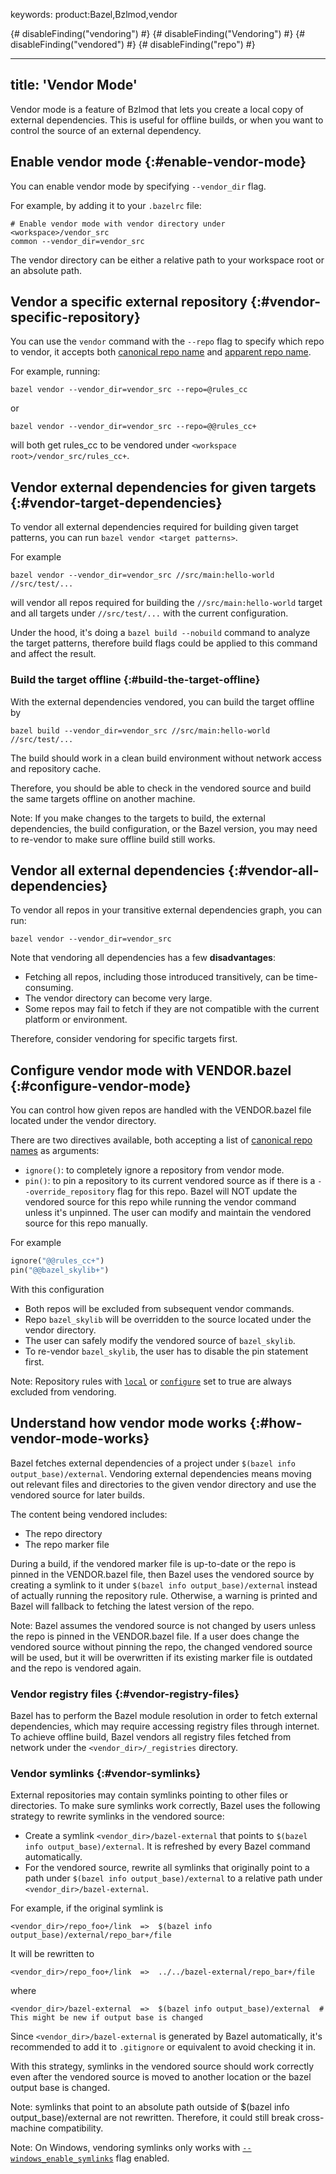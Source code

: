 keywords: product:Bazel,Bzlmod,vendor

{# disableFinding("vendoring") #}
{# disableFinding("Vendoring") #}
{# disableFinding("vendored") #}
{# disableFinding("repo") #}

---
title: 'Vendor Mode'
---

Vendor mode is a feature of Bzlmod that lets you create a local copy of
external dependencies. This is useful for offline builds, or when you want to
control the source of an external dependency.

## Enable vendor mode {:#enable-vendor-mode}

You can enable vendor mode by specifying `--vendor_dir` flag.

For example, by adding it to your `.bazelrc` file:

```none
# Enable vendor mode with vendor directory under <workspace>/vendor_src
common --vendor_dir=vendor_src
```

The vendor directory can be either a relative path to your workspace root or an
absolute path.

## Vendor a specific external repository {:#vendor-specific-repository}

You can use the `vendor` command with the `--repo` flag to specify which repo
to vendor, it accepts both [canonical repo
name](/external/overview#canonical-repo-name) and [apparent repo
name](/external/overview#apparent-repo-name).

For example, running:

```none
bazel vendor --vendor_dir=vendor_src --repo=@rules_cc
```

or

```none
bazel vendor --vendor_dir=vendor_src --repo=@@rules_cc+
```

will both get rules_cc to be vendored under
`<workspace root>/vendor_src/rules_cc+`.

## Vendor external dependencies for given targets {:#vendor-target-dependencies}

To vendor all external dependencies required for building given target patterns,
you can run `bazel vendor <target patterns>`.

For example

```none
bazel vendor --vendor_dir=vendor_src //src/main:hello-world //src/test/...
```

will vendor all repos required for building the `//src/main:hello-world` target
and all targets under `//src/test/...` with the current configuration.

Under the hood, it's doing a `bazel build --nobuild` command to analyze the
target patterns, therefore build flags could be applied to this command and
affect the result.

### Build the target offline {:#build-the-target-offline}

With the external dependencies vendored, you can build the target offline by

```none
bazel build --vendor_dir=vendor_src //src/main:hello-world //src/test/...
```

The build should work in a clean build environment without network access and
repository cache.

Therefore, you should be able to check in the vendored source and build the same
targets offline on another machine.

Note: If you make changes to the targets to build, the external dependencies,
the build configuration, or the Bazel version, you may need to re-vendor to make
sure offline build still works.

## Vendor all external dependencies {:#vendor-all-dependencies}

To vendor all repos in your transitive external dependencies graph, you can
run:

```none
bazel vendor --vendor_dir=vendor_src
```

Note that vendoring all dependencies has a few **disadvantages**:

-   Fetching all repos, including those introduced transitively, can be time-consuming.
-   The vendor directory can become very large.
-   Some repos may fail to fetch if they are not compatible with the current platform or environment.

Therefore, consider vendoring for specific targets first.

## Configure vendor mode with VENDOR.bazel {:#configure-vendor-mode}

You can control how given repos are handled with the VENDOR.bazel file located
under the vendor directory.

There are two directives available, both accepting a list of
[canonical repo names](/versions/8.1.0/external/overview#canonical-repo-name) as arguments:

- `ignore()`: to completely ignore a repository from vendor mode.
- `pin()`: to pin a repository to its current vendored source as if there is a
  `--override_repository` flag for this repo. Bazel will NOT update the vendored
  source for this repo while running the vendor command unless it's unpinned.
  The user can modify and maintain the vendored source for this repo manually.

For example

```python
ignore("@@rules_cc+")
pin("@@bazel_skylib+")
```

With this configuration

-   Both repos will be excluded from subsequent vendor commands.
-   Repo `bazel_skylib` will be overridden to the source located under the
    vendor directory.
-   The user can safely modify the vendored source of `bazel_skylib`.
-   To re-vendor `bazel_skylib`, the user has to disable the pin statement
    first.

Note: Repository rules with
[`local`](/versions/8.1.0/rules/lib/globals/bzl#repository_rule.local) or
[`configure`](/versions/8.1.0/rules/lib/globals/bzl#repository_rule.configure) set to true are
always excluded from vendoring.

## Understand how vendor mode works {:#how-vendor-mode-works}

Bazel fetches external dependencies of a project under `$(bazel info
output_base)/external`. Vendoring external dependencies means moving out
relevant files and directories to the given vendor directory and use the
vendored source for later builds.

The content being vendored includes:

-   The repo directory
-   The repo marker file

During a build, if the vendored marker file is up-to-date or the repo is
pinned in the VENDOR.bazel file, then Bazel uses the vendored source by creating
a symlink to it under `$(bazel info output_base)/external` instead of actually
running the repository rule. Otherwise, a warning is printed and Bazel will
fallback to fetching the latest version of the repo.

Note: Bazel assumes the vendored source is not changed by users unless the repo
is pinned in the VENDOR.bazel file. If a user does change the vendored source
without pinning the repo, the changed vendored source will be used, but it will
be overwritten if its existing marker file is
outdated and the repo is vendored again.

### Vendor registry files {:#vendor-registry-files}

Bazel has to perform the Bazel module resolution in order to fetch external
dependencies, which may require accessing registry files through internet. To
achieve offline build, Bazel vendors all registry files fetched from
network under the `<vendor_dir>/_registries` directory.

### Vendor symlinks {:#vendor-symlinks}

External repositories may contain symlinks pointing to other files or
directories. To make sure symlinks work correctly, Bazel uses the following
strategy to rewrite symlinks in the vendored source:

-   Create a symlink `<vendor_dir>/bazel-external` that points to `$(bazel info
    output_base)/external`. It is refreshed by every Bazel command
    automatically.
-   For the vendored source, rewrite all symlinks that originally point to a
    path under `$(bazel info output_base)/external` to a relative path under
    `<vendor_dir>/bazel-external`.

For example, if the original symlink is

```none
<vendor_dir>/repo_foo+/link  =>  $(bazel info output_base)/external/repo_bar+/file
```

It will be rewritten to

```none
<vendor_dir>/repo_foo+/link  =>  ../../bazel-external/repo_bar+/file
```

where

```none
<vendor_dir>/bazel-external  =>  $(bazel info output_base)/external  # This might be new if output base is changed
```

Since `<vendor_dir>/bazel-external` is generated by Bazel automatically, it's
recommended to add it to `.gitignore` or equivalent to avoid checking it in.

With this strategy, symlinks in the vendored source should work correctly even
after the vendored source is moved to another location or the bazel output base
is changed.

Note: symlinks that point to an absolute path outside of $(bazel info
output_base)/external are not rewritten. Therefore, it could still break
cross-machine compatibility.

Note: On Windows, vendoring symlinks only works with
[`--windows_enable_symlinks`][windows_enable_symlinks]
flag enabled.

[windows_enable_symlinks]: /reference/command-line-reference#flag--windows_enable_symlinks
